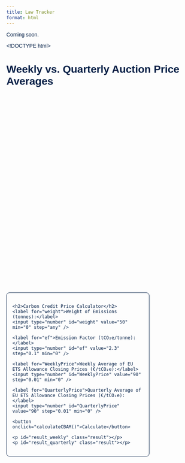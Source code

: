 ```yaml
---
title: Law Tracker
format: html
---
```


Coming soon.

<!DOCTYPE html>
<html lang="en">
<head>
  <meta charset="UTF-8" />
  <title>EU ETS Price Calculator with Interactive Plot</title>
  <script src="https://cdn.plot.ly/plotly-latest.min.js"></script>
  <style>
    body {
      font-family: Arial, sans-serif;
      margin: 20px;
      color: #021e45;
    }
    h1 {
      color: #021e45;
    }
    #calculator {
      margin-top: 30px;
      padding: 15px;
      border: 1px solid #021e45;
      border-radius: 8px;
      max-width: 350px;
    }
    label {
      display: block;
      margin: 10px 0 5px;
    }
    input[type=number] {
      width: 100%;
      padding: 5px;
      font-size: 1rem;
      border: 1px solid #ccc;
      border-radius: 4px;
    }
    button {
      margin-top: 15px;
      background-color: #0456c1;
      color: white;
      border: none;
      padding: 10px 15px;
      cursor: pointer;
      font-size: 1rem;
      border-radius: 4px;
    }
    button:hover {
      background-color: #034a9e;
    }
    p.result {
      font-weight: bold;
      margin-top: 15px;
      color: #021e45;
    }
  </style>
</head>
<body>

  <h1>Weekly vs. Quarterly Auction Price Averages</h1>
  <div id="myPlot" style="width: 100%; max-width: 900px; height: 500px;"></div>

  <div id="calculator">
    <h2>Carbon Credit Price Calculator</h2>
    <label for="weight">Weight of Emissions (tonnes):</label>
    <input type="number" id="weight" value="50" min="0" step="any" />

    <label for="ef">Emission Factor (tCO₂e/tonne):</label>
    <input type="number" id="ef" value="2.3" step="0.1" min="0" />

    <label for="WeeklyPrice">Weekly Average of EU ETS Allowance Closing Prices (€/tCO₂e):</label>
    <input type="number" id="WeeklyPrice" value="90" step="0.01" min="0" />

    <label for="QuarterlyPrice">Quarterly Average of EU ETS Allowance Closing Prices (€/tCO₂e):</label>
    <input type="number" id="QuarterlyPrice" value="90" step="0.01" min="0" />

    <button onclick="calculateCBAM()">Calculate</button>

    <p id="result_weekly" class="result"></p>
    <p id="result_quarterly" class="result"></p>
  </div>

<script>
  // Dummy data for demonstration - replace these arrays with your real processed data!
  const weeklyDates = [
    '2023-01-02', '2023-01-09', '2023-01-16', '2023-01-23', '2023-01-30',
    '2023-02-06', '2023-02-13', '2023-02-20'
  ];
  const weeklyPrices = [85, 88, 87, 90, 92, 91, 89, 90];

  const quarterlyDates = [
    '2023-01-01', '2023-04-01', '2023-07-01', '2023-10-01'
  ];
  const quarterlyPrices = [88, 91, 89, 93];

  // Create the Plotly figure
  var data = [
    {
      x: weeklyDates,
      y: weeklyPrices,
      mode: 'lines+markers',
      name: 'Weekly Average',
      line: {color: 'lightblue'},
      marker: {size: 8},
      hovertemplate: 'Week: %{x}<br>Price: €%{y:.2f}<extra></extra>'
    },
    {
      x: quarterlyDates,
      y: quarterlyPrices,
      mode: 'lines+markers',
      name: 'Quarterly Average',
      line: {shape: 'hv', color: 'darkblue'},
      marker: {size: 8},
      hovertemplate: 'Quarter Start: %{x}<br>Price: €%{y:.2f}<extra></extra>'
    }
  ];

  var layout = {
    yaxis: {title: 'Auction Price €/tCO₂e', tickfont: {color: 'darkblue'}, titlefont: {color: 'darkblue'}},
    xaxis: {title: 'Date', tickfont: {color: 'darkblue'}, titlefont: {color: 'darkblue'}, tickformat: '%Y-%m'},
    hovermode: 'x unified',
    legend: {x: 0.01, y: 0.99},
    template: 'plotly_white',
    title: {text: 'Weekly vs. Quarterly Auction Price Averages', font: {color: 'darkblue'}}
  };

  Plotly.newPlot('myPlot', data, layout);

  // Handle click on plot points
  var plotDiv = document.getElementById('myPlot');
  plotDiv.on('plotly_click', function(eventData) {
    const point = eventData.points[0];
    const seriesName = point.data.name;
    const yValue = point.y;

    if (seriesName === 'Weekly Average') {
      document.getElementById('WeeklyPrice').value = yValue.toFixed(2);
    } else if (seriesName === 'Quarterly Average') {
      document.getElementById('QuarterlyPrice').value = yValue.toFixed(2);
    }
  });

  // Calculator function
  function calculateCBAM() {
    const weight = parseFloat(document.getElementById('weight').value);
    const ef = parseFloat(document.getElementById('ef').value);
    const weeklyPrice = parseFloat(document.getElementById('WeeklyPrice').value);
    const quarterlyPrice = parseFloat(document.getElementById('QuarterlyPrice').value);

    if (isNaN(weight) || isNaN(ef) || isNaN(weeklyPrice) || isNaN(quarterlyPrice)) {
      alert("Please fill in all fields with valid numbers.");
      return;
    }

    const totalWeekly = weight * ef * weeklyPrice;
    const totalQuarterly = weight * ef * quarterlyPrice;

    document.getElementById('result_weekly').innerText =
      `Carbon Certificate Price based on Weekly EU ETS Allowance Closing Price Averages: €${totalWeekly.toFixed(2)}`;

    document.getElementById('result_quarterly').innerText =
      `Carbon Certificate Price based on Quarterly EU ETS Allowance Closing Price Averages: €${totalQuarterly.toFixed(2)}`;
  }
</script>

</body>
</html>

